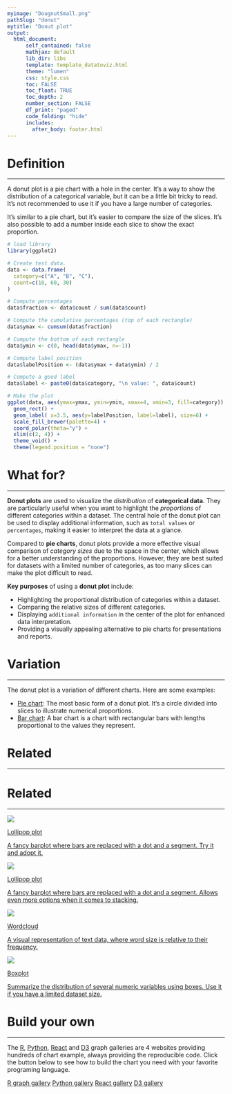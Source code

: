 ```yaml
---
myimage: "DougnutSmall.png"
pathSlug: "donut"
mytitle: "Donut plot"
output:
  html_document:
      self_contained: false
      mathjax: default
      lib_dir: libs
      template: template_datatoviz.html
      theme: "lumen"
      css: style.css
      toc: FALSE
      toc_float: TRUE
      toc_depth: 2
      number_section: FALSE
      df_print: "paged"
      code_folding: "hide"
      includes:
        after_body: footer.html
---
```






<div class="mycontent">



# Definition {#definition}
***

A donut plot is a pie chart with a hole in the center. It's a way to show the distribution of a categorical variable, but it can be a little bit tricky to read. It's not recommended to use it if you have a large number of categories.

It's similar to a pie chart, but it's easier to compare the size of the slices. It's also possible to add a number inside each slice to show the exact proportion.

```r
# load library
library(ggplot2)

# Create test data.
data <- data.frame(
  category=c("A", "B", "C"),
  count=c(10, 60, 30)
)

# Compute percentages
data$fraction <- data$count / sum(data$count)

# Compute the cumulative percentages (top of each rectangle)
data$ymax <- cumsum(data$fraction)

# Compute the bottom of each rectangle
data$ymin <- c(0, head(data$ymax, n=-1))

# Compute label position
data$labelPosition <- (data$ymax + data$ymin) / 2

# Compute a good label
data$label <- paste0(data$category, "\n value: ", data$count)

# Make the plot
ggplot(data, aes(ymax=ymax, ymin=ymin, xmax=4, xmin=3, fill=category)) +
  geom_rect() +
  geom_label( x=3.5, aes(y=labelPosition, label=label), size=6) +
  scale_fill_brewer(palette=4) +
  coord_polar(theta="y") +
  xlim(c(2, 4)) +
  theme_void() +
  theme(legend.position = "none")
```



# What for?
***

**Donut plots** are used to visualize the *distribution* of **categorical data**. They are particularly useful when you want to highlight the *proportions* of different categories within a dataset. The central hole of the donut plot can be used to display additional information, such as `total values` or `percentages`, making it easier to interpret the data at a glance.

Compared to **pie charts**, donut plots provide a more effective visual comparison of *category sizes* due to the space in the center, which allows for a better understanding of the proportions. However, they are best suited for datasets with a limited number of categories, as too many slices can make the plot difficult to read.

**Key purposes** of using a **donut plot** include:

- Highlighting the proportional distribution of categories within a dataset.
- Comparing the relative sizes of different categories.
- Displaying `additional information` in the center of the plot for enhanced data interpretation.
- Providing a visually appealing alternative to pie charts for presentations and reports.




# Variation {#variation}
***

The donut plot is a variation of different charts. Here are some examples:

- [Pie chart](https://www.data-to-viz.com/caveat/pie.html): The most basic form of a donut plot. It's a circle divided into slices to illustrate numerical proportions.
- [Bar chart](https://www.data-to-viz.com/graph/barplot.html): A bar chart is a chart with rectangular bars with lengths proportional to the values they represent.



# Related {#related}
***

# Related {#related}
***

<div class="row">
  <div class="col-lg-3 col-md-6 col-sm-6">
  <a href="http://www.data-to-viz.com/graph/lollipop.html" class="btn btn-primary mybtnrelated" style="margin-bottom:4px;white-space: normal !important;">
  <img  src="https://github.com/holtzy/data_to_viz/raw/master/img/section/LollipopSmall.png">
  <p class="mytitlerelated">Lollipop plot</p>
  <p class="mytextrelated">A fancy barplot where bars are replaced with a dot and a segment. Try it and adopt it.</p>
  </a>
  </div>
  <div class="col-lg-3 col-md-6 col-sm-6">
  <a href="http://www.data-to-viz.com/graph/lollipop.html" class="btn btn-primary mybtnrelated" style="margin-bottom:4px;white-space: normal !important;">
  <img  src="https://github.com/holtzy/data_to_viz/raw/master/img/section/LollipopSmall.png">
  <p class="mytitlerelated">Lollipop plot</p>
  <p class="mytextrelated">A fancy barplot where bars are replaced with a dot and a segment. Allows even more options when it comes to stacking.</p>
  </a>
  </div>
  <div class="col-lg-3 col-md-6 col-sm-6">
  <a href="http://www.data-to-viz.com/graph/wordcloud.html" class="btn btn-primary mybtnrelated" style="margin-bottom:4px;white-space: normal !important;">
  <img  src="https://github.com/holtzy/data_to_viz/raw/master/img/section/WordCloudSmall.png">
  <p class="mytitlerelated">Wordcloud</p>
  <p class="mytextrelated">A visual representation of text data, where word size is relative to their frequency.</p>
  </a>
  </div>
  <div class="col-lg-3 col-md-6 col-sm-6">
  <a href="http://www.data-to-viz.com/caveat/boxplot.html" class="btn btn-primary mybtnrelated" style="margin-bottom:4px;white-space: normal !important;">
  <img  src="https://github.com/holtzy/data_to_viz/raw/master/img/section/Box1Small.png">
  <p class="mytitlerelated">Boxplot</p>
  <p class="mytextrelated">Summarize the distribution of several numeric variables using boxes. Use it if you have a limited dataset size.</p>
  </a>
  </div>
</div>



# Build your own {#code}
***

The [R](https://r-graph-gallery.com/doughnut-plot.html), [Python](https:/python-graph-gallery.com/donut-plot/), [React](https://www.react-graph-gallery.com/donut) and [D3](https://d3-graph-gallery.com/donut.html) graph galleries are 4 websites providing hundreds of chart example, always providing the reproducible code. Click the button below to see how to build the chart you need with your favorite programing language.

<p>
<a href="https://r-graph-gallery.com/doughnut-plot.html" class="btn btn-primary">R graph gallery</a>
<a href="https://python-graph-gallery.com/donut-plot/" class="btn btn-primary">Python gallery</a>
<a href="https://www.react-graph-gallery.com/donut" class="btn btn-primary">React gallery</a>
<a href="https://d3-graph-gallery.com/donut.html" class="btn btn-primary">D3 gallery</a>
</p>

</div>














